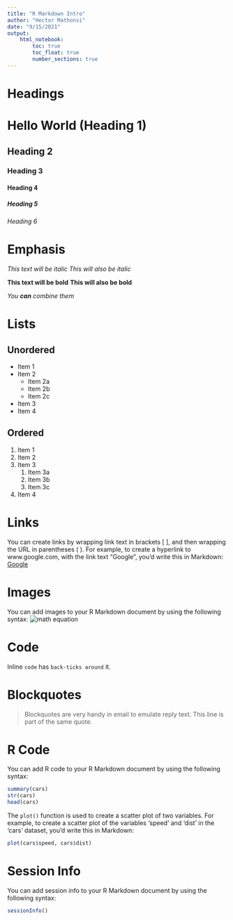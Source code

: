 ```yaml
---
title: "R Markdown Intro"
author: "Hector Mathonsi"
date: "9/15/2021"
output:
    html_notebook:
        toc: true
        toc_float: true
        number_sections: true
---
```


# Headings
# Hello World (Heading 1)
## Heading 2
### Heading 3
#### Heading 4
##### Heading 5
###### Heading 6

# Emphasis
*This text will be italic*
_This will also be italic_

**This text will be bold**
__This will also be bold__

_You **can** combine them_

# Lists
## Unordered
- Item 1
- Item 2
  - Item 2a
  - Item 2b
  - Item 2c
- Item 3
- Item 4

## Ordered
1. Item 1
2. Item 2
3. Item 3
   1. Item 3a
   2. Item 3b
   3. Item 3c
4. Item 4

# Links
You can create links by wrapping link text in brackets [ ], and then wrapping the URL in parentheses ( ). For example, to create a hyperlink to www.google.com, with the link text “Google”, you’d write this in Markdown: [Google](http://www.google.com)

# Images
You can add images to your R Markdown document by using the following syntax:
![math equation](images/math.png)

# Code
Inline `code` has `back-ticks around` it.

# Blockquotes
> Blockquotes are very handy in email to emulate reply text.
> This line is part of the same quote.

# R Code
You can add R code to your R Markdown document by using the following syntax:
```r
summary(cars)
str(cars)
head(cars)
```

The `plot()` function is used to create a scatter plot of two variables. For example, to create a scatter plot of the variables 'speed' and 'dist' in the 'cars' dataset, you'd write this in Markdown:
```r
plot(cars$speed, cars$dist)
```

# Session Info
You can add session info to your R Markdown document by using the following syntax:
```r
sessionInfo()
```














